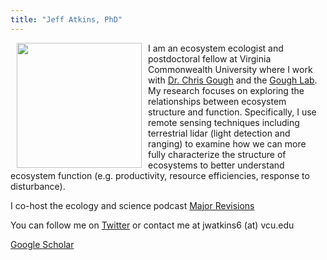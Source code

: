 ```yaml
---
title: "Jeff Atkins, PhD"
---
```

<img style="float: left;" src="images/avatar.jpeg" height="200px" width="200px" hspace = "10">

I am an ecosystem ecologist and postdoctoral fellow at Virginia Commonwealth University where I work with [Dr. Chris Gough](http://www.people.vcu.edu/~cmgough/) and the [Gough Lab](https://twitter.com/gough_lab). My research focuses on exploring the relationships between ecosystem structure and function. Specifically, I use remote sensing techniques including terrestrial lidar (light detection and ranging) to examine how we can more fully characterize the structure of ecosystems to better understand ecosystem function (e.g. productivity, resource  efficiencies, response to disturbance).

I  co-host the ecology and science podcast [Major Revisions](http://www.majorrevisionsshow.com)

You can follow me on [Twitter](https://twitter.com/atkinsjeff?lang=en) or contact me at jwatkins6 (at) vcu.edu 

[Google Scholar](https://scholar.google.com/citations?user=Ea33pwcAAAAJ&hl=en)







































<p>
&nbsp;
</p>